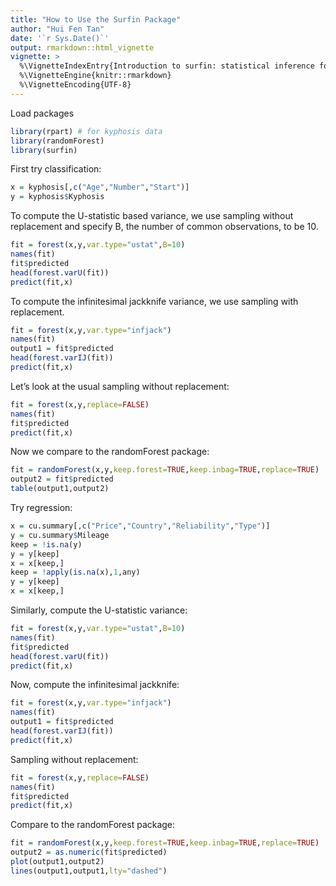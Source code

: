 ```yaml
---
title: "How to Use the Surfin Package"
author: "Hui Fen Tan"
date: '`r Sys.Date()`'
output: rmarkdown::html_vignette
vignette: >
  %\VignetteIndexEntry{Introduction to surfin: statistical inference for random forests}
  %\VignetteEngine{knitr::rmarkdown} 
  %\VignetteEncoding{UTF-8}
---
```


Load packages
```r
library(rpart) # for kyphosis data
library(randomForest)
library(surfin)
```

First try classification:
```r
x = kyphosis[,c("Age","Number","Start")]
y = kyphosis$Kyphosis
```

To compute the U-statistic based variance, we use sampling without replacement and specify B, the number of common observations, to be 10.
```r
fit = forest(x,y,var.type="ustat",B=10)
names(fit)
fit$predicted
head(forest.varU(fit))
predict(fit,x)
```

To compute the infinitesimal jackknife variance, we use sampling with replacement.
```r
fit = forest(x,y,var.type="infjack")
names(fit)
output1 = fit$predicted
head(forest.varIJ(fit))
predict(fit,x)
```

Let's look at the usual sampling without replacement:
```r
fit = forest(x,y,replace=FALSE)
names(fit)
fit$predicted
predict(fit,x)
```

Now we compare to the randomForest package:
```r
fit = randomForest(x,y,keep.forest=TRUE,keep.inbag=TRUE,replace=TRUE)
output2 = fit$predicted
table(output1,output2)
```

Try regression:
```r
x = cu.summary[,c("Price","Country","Reliability","Type")]
y = cu.summary$Mileage
keep = !is.na(y)
y = y[keep]
x = x[keep,]
keep = !apply(is.na(x),1,any)
y = y[keep]
x = x[keep,]
```

Similarly, compute the U-statistic variance:
```r
fit = forest(x,y,var.type="ustat",B=10)
names(fit)
fit$predicted
head(forest.varU(fit))
predict(fit,x)
```

Now, compute the infinitesimal jackknife:
```r
fit = forest(x,y,var.type="infjack")
names(fit)
output1 = fit$predicted
head(forest.varIJ(fit))
predict(fit,x)
```

Sampling without replacement:
```r
fit = forest(x,y,replace=FALSE)
names(fit)
fit$predicted
predict(fit,x)
```

Compare to the randomForest package:
```r
fit = randomForest(x,y,keep.forest=TRUE,keep.inbag=TRUE,replace=TRUE)
output2 = as.numeric(fit$predicted)
plot(output1,output2)
lines(output1,output1,lty="dashed")
```